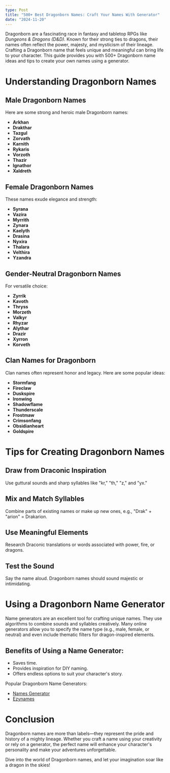 ```yaml
---
type: Post
title: "500+ Best Dragonborn Names: Craft Your Names With Generator"
date: "2024-11-20"
---
```


Dragonborn are a fascinating race in fantasy and tabletop RPGs like *Dungeons & Dragons (D&D)*. Known for their strong ties to dragons, their names often reflect the power, majesty, and mysticism of their lineage. Crafting a Dragonborn name that feels unique and meaningful can bring life to your character. This guide provides you with 500+ Dragonborn name ideas and tips to create your own names using a generator.

# Understanding Dragonborn Names

##  Male Dragonborn Names  
Here are some strong and heroic male Dragonborn names:  

*   **Arkhan**  
*   **Drakthar**  
*   **Tazgul**  
*   **Zorvath**  
*   **Karnith**  
*   **Rykaris**  
*   **Vorzoth**  
*   **Thazir**  
*   **Ignathor**  
*   **Xaldreth**

##  Female Dragonborn Names  
These names exude elegance and strength:  

*   **Syrana**  
*   **Vazira**  
*   **Myrrith**  
*   **Zynara**  
*   **Kaelyth**  
*   **Drasina**  
*   **Nyxira**  
*   **Thalara**  
*   **Velthira**  
*   **Yzandra**  

##  Gender-Neutral Dragonborn Names  
For  versatile choice:  

*   **Zyrrik**  
*   **Kavoth**  
*   **Thryss**  
*   **Morzeth**  
*   **Valkyr**  
*   **Rhyzar**  
*   **Alythar**  
*   **Drazir**  
*   **Xyrron**  
*   **Korveth**  

##  Clan Names for Dragonborn  
Clan names often represent honor and legacy. Here are some popular ideas:  

*   **Stormfang**  
*   **Fireclaw**  
*   **Duskspire**  
*   **Ironwing**  
*   **Shadowflame**  
*   **Thunderscale**  
*   **Frostmaw**  
*   **Crimsonfang**  
*   **Obsidianheart**  
*   **Goldspire**

#  Tips for Creating Dragonborn Names  

##  Draw from Draconic Inspiration  
Use guttural sounds and sharp syllables like "kr," "th," "z," and "yx."

##  Mix and Match Syllables  
Combine parts of existing names or make up new ones, e.g., "Drak" + "arion" = Drakarion.

##  Use Meaningful Elements  
Research Draconic translations or words associated with power, fire, or dragons.

##  Test the Sound  
Say the name aloud. Dragonborn names should sound majestic or intimidating.

#  Using a Dragonborn Name Generator  

Name generators are an excellent tool for crafting unique names. They use algorithms to combine sounds and syllables creatively. Many online generators allow you to specify the name type (e.g., male, female, or neutral) and even include thematic filters for dragon-inspired elements.

## Benefits of Using a Name Generator:  
*   Saves time.  
*   Provides inspiration for DIY naming.  
*   Offers endless options to suit your character's story.  

Popular Dragonborn Name Generators:  
*   [Names Generator](https://ezynames.com/dragonborn-names)  
*   [Ezynames](https://ezynames.com)  

#  Conclusion  

Dragonborn names are more than labels—they represent the pride and history of a mighty lineage. Whether you craft a name using your creativity or rely on a generator, the perfect name will enhance your character's personality and make your adventures unforgettable.

Dive into the world of Dragonborn names, and let your imagination soar like a dragon in the skies!
